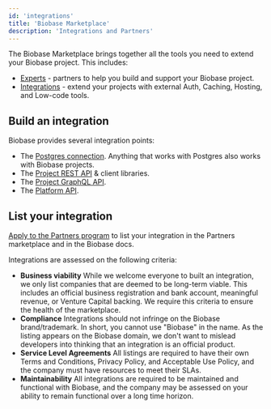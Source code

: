 ```yaml
---
id: 'integrations'
title: 'Biobase Marketplace'
description: 'Integrations and Partners'
---
```


The Biobase Marketplace brings together all the tools you need to extend your Biobase project. This includes:

- [Experts](https://biobase.com/partners/experts) - partners to help you build and support your Biobase project.
- [Integrations](https://biobase.com/partners/integrations) - extend your projects with external Auth, Caching, Hosting, and Low-code tools.

## Build an integration

Biobase provides several integration points:

- The [Postgres connection](/docs/guides/database/connecting-to-postgres). Anything that works with Postgres also works with Biobase projects.
- The [Project REST API](/docs/guides/api#rest-api-overview) & client libraries.
- The [Project GraphQL API](/docs/guides/api#graphql-api-overview).
- The [Platform API](/docs/reference/api).

## List your integration

[Apply to the Partners program](https://biobase.com/partners/integrations#become-a-partner) to list your integration in the Partners marketplace and in the Biobase docs.

Integrations are assessed on the following criteria:

- **Business viability**
  While we welcome everyone to built an integration, we only list companies that are deemed to be long-term viable. This includes an official business registration and bank account, meaningful revenue, or Venture Capital backing. We require this criteria to ensure the health of the marketplace.
- **Compliance**
  Integrations should not infringe on the Biobase brand/trademark. In short, you cannot use "Biobase" in the name. As the listing appears on the Biobase domain, we don't want to mislead developers into thinking that an integration is an official product.
- **Service Level Agreements**
  All listings are required to have their own Terms and Conditions, Privacy Policy, and Acceptable Use Policy, and the company must have resources to meet their SLAs.
- **Maintainability**
  All integrations are required to be maintained and functional with Biobase, and the company may be assessed on your ability to remain functional over a long time horizon.
